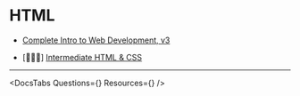 
# HTML

- [Complete Intro to Web Development, v3](https://frontendmasters.com/courses/web-development-v3/)

<div className="intermediate">

- [🏃🏻‍♀️] [Intermediate HTML & CSS](https://frontendmasters.com/courses/intermediate-html-css/)

</div>

---

<DocsTabs Questions={<Questions />} Resources={<Resources />} />

